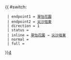 {{ #switch: {{{format|}}}
  | endpoint1 = [[翠怡花園]]
  | endpoint2 = [[尖沙咀東]]
  | direction = 1
  | status = {{HK Bus Status|M}}
  | inline = [[翠怡花園]] → [[尖沙咀東]]
  | normal =
  | full =
}}<noinclude>[[category:新界居民巴士路線模板|4‎]]</noinclude>